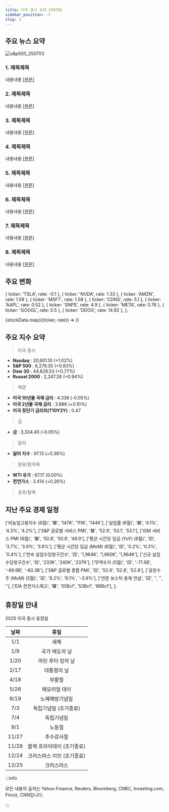 ```yaml
---
title: 미국 증시 요약 250703
sidebar_position: -3
slug: 3
---
```


## 주요 뉴스 요약

![s&p500_250703](/map/250703.png)

### 1. **제목제목**

내용내용 [[원문]](https://finance.yahoo.com/news/live/stock-market-today-sp-500-nasdaq-leap-to-fresh-records-as-vietnam-trade-deal-boosts-hopes-ahead-of-key-jobs-report-230021146.html)

### 2. **제목제목**

내용내용 [[원문]](https://finance.yahoo.com/news/bond-traders-scrap-bets-july-131606228.html)

### 3. **제목제목**

내용내용 [[원문]](https://www.reuters.com/world/us/us-job-growth-expected-slow-june-unemployment-rate-forecast-rise-2025-07-03/)

### 4. **제목제목**

내용내용 [[원문]](https://finance.yahoo.com/news/us-lifts-chip-design-curbs-023538836.html)

### 5. **제목제목**

내용내용 [[원문]](https://www.reuters.com/business/nvidia-set-become-worlds-most-valuable-company-history-2025-07-03/)

### 6. **제목제목**

내용내용 [[원문]](https://www.reuters.com/business/finance/jpmorgan-wary-stablecoins-trillion-dollar-growth-bets-cuts-them-by-half-2025-07-03/)

### 7. **제목제목**

내용내용 [[원문]](https://finance.yahoo.com/news/summit-considers-15-billion-partnership-143857361.html)

### 8. **제목제목**

내용내용 [[원문]](https://www.reuters.com/business/aerospace-defense/boeing-secures-28-billion-us-strategic-satellite-contract-2025-07-03/)

## 주요 변화

  { ticker: 'TSLA', rate: -0.1 },
  { ticker: 'NVDA', rate: 1.33 },
  { ticker: 'AMZN', rate: 1.59 },
  { ticker: 'MSFT', rate: 1.58 },
  { ticker: 'CDNS', rate: 5.1 },
  { ticker: 'AAPL', rate: 0.52 },
  { ticker: 'SNPS', rate: 4.9 },
  { ticker: 'META', rate: 0.76 },
  { ticker: 'GOOGL', rate: 0.5 },
  { ticker: 'DDOG', rate: 14.92 },
];

{stockData.map(({ticker, rate}) => <StockCardMini key={ticker} ticker={ticker} rate={rate}></StockCardMini>)}

## 주요 지수 요약

> 미국 증시

- **Nasdaq** : 20,601.10 (+1.02%)
- **S&P 500** : 6,279.35 (+0.83%)
- **Dow 30** : 44,828.53 (+0.77%)
- **Russel 2000** : 2,247.26 (+0.94%)

> 채권

- **미국 10년물 국채 금리** : 4.338 (-0.05%)
- **미국 2년물 국채 금리** : 3.886 (+0.10%)
- **미국 장단기 금리차(T10Y2Y)** : 0.47

> 금

- **금** : 3,334.40 (-0.05%)

> 달러

- **달러 지수** : 97.13 (+0.36%)

> 원유/원자재

- **WTI 유가** : 67.17 (0.00%)
- **천연가스** : 3.414 (+0.26%)

> 공포/탐욕

<FearAndGreed fearAndGreedIndex={78} vix={16.38} vixRate={-1.56} />

## 지난 주요 경제 일정

  ['비농업고용지수 (6월)', '🟥', '147K', '111K', '144K'],
  ['실업률 (6월)', '🟥', '4.1%', '4.3%', '4.2%'],
  ['S&P 글로벌 서비스 PMI', '🟥', '52.9', '53.1', '53.1'],
  ['ISM 서비스 PMI (6월)', '🟥', '50.8', '50.8', '49.9'],
  ['평균 시간당 임금 (YoY) (6월)', '🟨', '3.7%', '3.9%', '3.8%'],
  ['평균 시간당 임금 (MoM) (6월)', '🟨', '0.2%', '0.3%', '0.4%'],
  ['연속 실업수당청구건수', '🟨', '1,964K', '1,960K', '1,964K'],
  ['신규 실업수당청구건수', '🟨', '233K', '240K', '237K'],
  ['무역수지 (5월)', '🟨', '-71.5B', '-69.9B', '-60.3B'],
  ['S&P 글로벌 종합 PMI', '🟨', '52.9', '52.8', '52.8'],
  ['공장수주 (MoM) (5월)', '🟨', '8.2%', '8.1%', '-3.9%'],
  ['연준 보스틱 총재 연설', '🟨', '', '', ''],
  ['EIA 천연가스재고', '🟩', '55Bcf', '53Bcf', '96Bcf'],
];

<EconomicCalendar data={eventsData} />

## 휴장일 안내

2025 미국 증시 휴장일

| 날짜  |            휴일            |
| :---: | :------------------------: |
|  1/1  |            새해            |
|  1/9  |       국가 애도의 날       |
| 1/20  |     마틴 루터 킹의 날      |
| 2/17  |        대통령의 날         |
| 4/18  |           부활절           |
| 5/26  |       메모리얼 데이        |
| 6/19  |       노예해방기념일       |
|  7/3  |   독립기념일 (조기종료)    |
|  7/4  |         독립기념일         |
|  9/1  |           노동절           |
| 11/27 |         추수감사절         |
| 11/28 | 블랙 프라이데이 (조기종료) |
| 12/24 | 크리스마스 이브 (조기종료) |
| 12/25 |         크리스마스         |

:::info

모든 내용의 출처는 Yahoo Finance, Reuters, Bloomberg, CNBC, Investing.com, Finviz, CNN입니다.

:::
